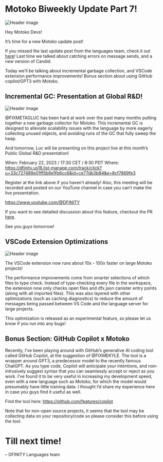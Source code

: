 # Motoko Biweekly Update Part 7!
![Header image](../_assets/motoko-3.png)

<head>
  <meta property="og:image" content={require('../_assets/motoko-3.png').default}/>
  <meta property="twitter:image" content={require('../_assets/motoko-3.png').default}/>
</head>

Hey Motoko Devs!

It’s time for a new Motoko update post!

If you missed the last update post from the languages team, check it
out [here](https://forum.dfinity.org/t/new-candid-version-and-catching-send-failures-motoko-updates/18410)! Last time we
talked about catching errors on message sends, and a new version of Candid.

Today we’ll be talking about incremental garbage collection, and VSCode extension performance improvements! Bonus
section about using GitHub copilot/GPT3 with Motoko.

## Incremental GC: Presentation at Global R&D!

![Header image](../_assets/garbage-truck.png)

@FIXMETAGLUC has been hard at work over the past many months putting together a new garbage collector for Motoko. This
incremental GC is designed to alleviate scalability issues with the language by more eagerly collecting unused objects,
and avoiding runs of the GC that fully sweep the heap.

And tomorrow, Luc will be presenting on this project live at this month’s Public Global R&D presentation!

When: February 22, 2023 / 17:30 CET / 8:30 PDT
Where:
https://dfinity.us16.list-manage.com/track/click?u=33c727489e01ff5b6e1fb6cc6&id=ce77db3b84&e=8cf7869fe3

Register at the link above if you haven’t already! Also, this meeting will be recorded and posted on our YouTune channel
in case you can’t make the live presentation.

https://www.youtube.com/@DFINITY

If you want to see detailed discussion about this feature, checkout the
PR [here](https://github.com/dfinity/motoko/pull/3756).

See you guys tomorrow!

## VSCode Extension Optimizations

![Header image](../_assets/looneytunes.png)

The VSCode extension now runs about 10x - 100x faster on large Motoko projects!

The performance improvements come from smarter selections of which files to type check. Instead of type-checking every
file in the workspace, the extension now only checks open files and dfx.json canister entry points (along with all
imported files). This was also layered with other optimizations (such as caching diagnostics) to reduce the amount of
messages being passed between VS Code and the language server for large projects.

This optimization is released as an experimental feature, so please let us know if you run into any bugs!

## Bonus Section: GitHub Copilot x Motoko

Recently, I’ve been playing around with GitHub’s generative AI coding tool called GitHub Copilot, at the suggestion of
@FIXMEKYLE. The tool is a wrapper around GPT3, a predecessor model to the recently famous ChatGPT. As you type code,
Copilot will anticipate your intentions, and non-intrusively suggest syntax that you can seamlessly accept or reject as
you work. I’ve found it to be very useful in increasing my development speed, even with a new language such as Motoko,
for which the model would presumably have little training data. I thought I’d share my experience here in case you guys
find it useful as well.

Find the tool here: https://github.com/features/copilot

Note that for non-open source projects, it seems that the tool may be collecting data on your repository/code so please
consider this before using the tool.

# Till next time!

– DFINITY Languages team


